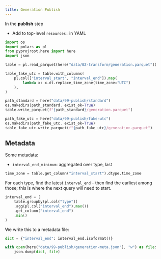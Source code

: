 ```yaml
---
title: Generation Publish
---
```



In the **publish** step

- Add to top-level `resources:` in YAML

```python
import os
import polars as pl
from pyprojroot.here import here
import json

```

```python
table = pl.read_parquet(here("data/02-transform/generation.parquet"))
```

```python
table_fake_utc = table.with_columns(
    pl.col(["interval_start", "interval_end"]).map(
        lambda x: x.dt.replace_time_zone(time_zone="UTC")
    ),
)
```

```python
path_standard = here("data/99-publish/standard")
os.makedirs(path_standard, exist_ok=True)
table.write_parquet(f"{path_standard}/generation.parquet")
```

```python
path_fake_utc = here("data/99-publish/fake-utc")
os.makedirs(path_fake_utc, exist_ok=True)
table_fake_utc.write_parquet(f"{path_fake_utc}/generation.parquet")
```

## Metadata

Some metadata:

 - `interval_end_minimum`: aggregated over type, last 

```python
time_zone = table.get_column("interval_start").dtype.time_zone
```

For each type, find the latest `interval_end` - then find the earliest among those; this is where the next query will need to start.

```python
interval_end = (
    table.groupby(pl.col("type"))
    .agg(pl.col("interval_end").max())
    .get_column("interval_end")
    .min()
)
```

We write this to a metadata file:

```python
dict = {"interval_end": interval_end.isoformat()}

with open(here("data/99-publish/generation-meta.json"), "w") as file:
    json.dump(dict, file)
```
